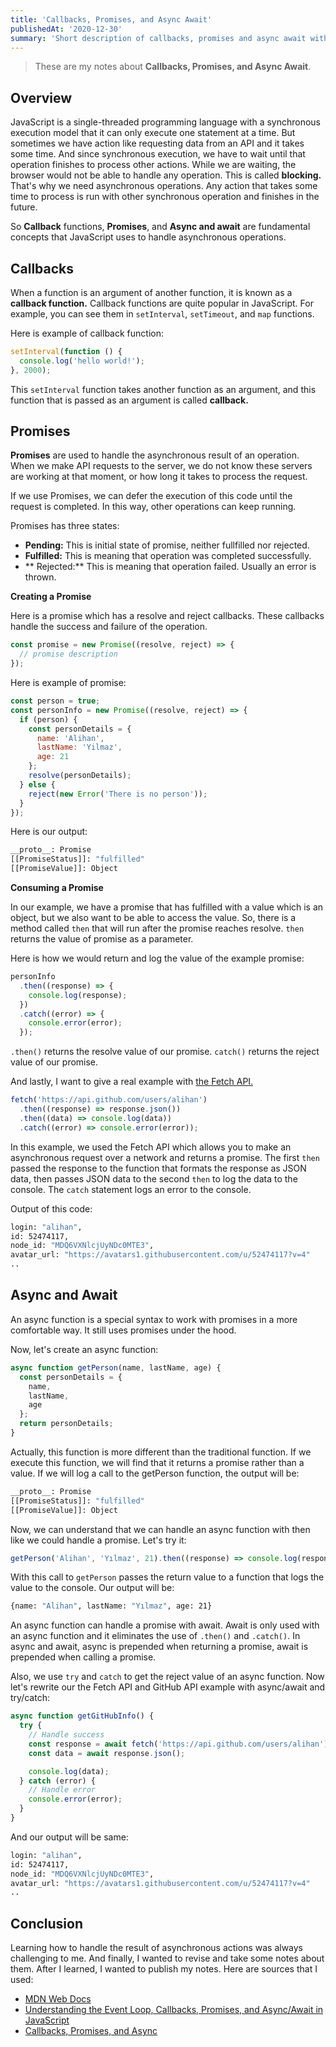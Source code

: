 ```yaml
---
title: 'Callbacks, Promises, and Async Await'
publishedAt: '2020-12-30'
summary: 'Short description of callbacks, promises and async await with examples.'
---
```


> These are my notes about **Callbacks, Promises, and Async Await**.

## Overview

JavaScript is a single-threaded programming language with a synchronous execution model that it can only execute one statement at a time. But sometimes we have action like requesting data from an API and it takes some time. And since synchronous execution, we have to wait until that operation finishes to process other actions. While we are waiting, the browser would not be able to handle any operation. This is called **blocking.** That's why we need asynchronous operations. Any action that takes some time to process is run with other synchronous operation and finishes in the future.

So **Callback** functions, **Promises**, and **Async and await** are fundamental concepts that JavaScript uses to handle asynchronous operations.

## Callbacks

When a function is an argument of another function, it is known as a **callback function.** Callback functions are quite popular in JavaScript. For example, you can see them in `setInterval`, `setTimeout`, and `map` functions.

Here is example of callback function:

```js
setInterval(function () {
  console.log('hello world!');
}, 2000);
```

This `setInterval` function takes another function as an argument, and this function that is passed as an argument is called **callback.**

## Promises

**Promises** are used to handle the asynchronous result of an operation. When we make API requests to the server, we do not know these servers are working at that moment, or how long it takes to process the request.

If we use Promises, we can defer the execution of this code until the request is completed. In this way, other operations can keep running.

Promises has three states:

- **Pending:** This is initial state of promise, neither fullfilled nor rejected.
- **Fulfilled:** This is meaning that operation was completed successfully.
- ** Rejected:** This is meaning that operation failed. Usually an error is thrown.

**Creating a Promise**

Here is a promise which has a resolve and reject callbacks. These callbacks handle the success and failure of the operation.

```js
const promise = new Promise((resolve, reject) => {
  // promise description
});
```

Here is example of promise:

```js
const person = true;
const personInfo = new Promise((resolve, reject) => {
  if (person) {
    const personDetails = {
      name: 'Alihan',
      lastName: 'Yilmaz',
      age: 21
    };
    resolve(personDetails);
  } else {
    reject(new Error('There is no person'));
  }
});
```

Here is our output:

```bash
__proto__: Promise
[[PromiseStatus]]: "fulfilled"
[[PromiseValue]]: Object
```

**Consuming a Promise**

In our example, we have a promise that has fulfilled with a value which is an object, but we also want to be able to access the value. So, there is a method called `then` that will run after the promise reaches resolve. `then` returns the value of promise as a parameter.

Here is how we would return and log the value of the example promise:

```js
personInfo
  .then((response) => {
    console.log(response);
  })
  .catch((error) => {
    console.error(error);
  });
```

`.then()` returns the resolve value of our promise. `catch()` returns the reject value of our promise.

And lastly, I want to give a real example with [the Fetch API.](https://developer.mozilla.org/en-US/docs/Web/API/Fetch_API)

```js
fetch('https://api.github.com/users/alihan')
  .then((response) => response.json())
  .then((data) => console.log(data))
  .catch((error) => console.error(error));
```

In this example, we used the Fetch API which allows you to make an asynchronous request over a network and returns a promise. The first `then` passed the response to the function that formats the response as JSON data, then passes JSON data to the second `then` to log the data to the console. The `catch` statement logs an error to the console.

Output of this code:

```bash
login: "alihan",
id: 52474117,
node_id: "MDQ6VXNlcjUyNDc0MTE3",
avatar_url: "https://avatars1.githubusercontent.com/u/52474117?v=4"
..
```

## Async and Await

An async function is a special syntax to work with promises in a more comfortable way. It still uses promises under the hood.

Now, let's create an async function:

```js
async function getPerson(name, lastName, age) {
  const personDetails = {
    name,
    lastName,
    age
  };
  return personDetails;
}
```

Actually, this function is more different than the traditional function. If we execute this function, we will find that it returns a promise rather than a value. If we will log a call to the getPerson function, the output will be:

```bash
__proto__: Promise
[[PromiseStatus]]: "fulfilled"
[[PromiseValue]]: Object
```

Now, we can understand that we can handle an async function with then like we could handle a promise. Let's try it:

```js
getPerson('Alihan', 'Yılmaz', 21).then((response) => console.log(response));
```

With this call to `getPerson` passes the return value to a function that logs the value to the console. Our output will be:

```bash
{name: "Alihan", lastName: "Yılmaz", age: 21}
```

An async function can handle a promise with await. Await is only used with an async function and it eliminates the use of `.then()` and `.catch()`. In async and await, async is prepended when returning a promise, await is prepended when calling a promise.

Also, we use `try` and `catch` to get the reject value of an async function. Now let's rewrite our the Fetch API and GitHub API example with async/await and try/catch:

```js
async function getGitHubInfo() {
  try {
    // Handle success
    const response = await fetch('https://api.github.com/users/alihan');
    const data = await response.json();

    console.log(data);
  } catch (error) {
    // Handle error
    console.error(error);
  }
}
```

And our output will be same:

```bash
login: "alihan",
id: 52474117,
node_id: "MDQ6VXNlcjUyNDc0MTE3",
avatar_url: "https://avatars1.githubusercontent.com/u/52474117?v=4"
..
```

## Conclusion

Learning how to handle the result of asynchronous actions was always challenging to me. And finally, I wanted to revise and take some notes about them. After I learned, I wanted to publish my notes. Here are sources that I used:

- [MDN Web Docs](https://developer.mozilla.org/en-US/)
- [Understanding the Event Loop, Callbacks, Promises, and Async/Await in JavaScript](https://www.digitalocean.com/community/tutorials/understanding-the-event-loop-callbacks-promises-and-async-await-in-javascript#callback-functions)
- [Callbacks, Promises, and Async](https://scotch.io/courses/10-need-to-know-javascript-concepts/callbacks-promises-and-async)
